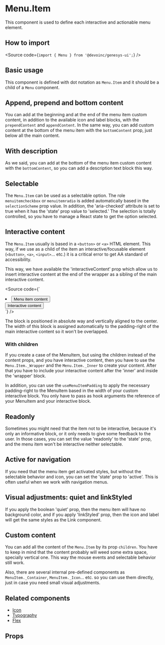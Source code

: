 

<Meta title="Components/Navigation/Menu/Components/MenuItem/Overview" />

# Menu.Item

This component is used to define each interactive and actionable menu element.

## How to import

<Source code={`import { Menu } from '@devoinc/genesys-ui';`} />

## Basic usage

This component is defined with dot notation as `Menu.Item` and it should be a child of a `Menu` component.

## Append, prepend and bottom content

You can add at the beginning and at the end of the menu item custom content, in addition to the available
icon and label blocks, with the `prependContent` and `appendContent`. In the same way, you can add custom content
at the bottom of the menu item with the `bottomContent` prop, just below all the main content.

<Canvas of={Stories.WithAppendAndPrependContent} />

<Canvas of={Stories.WithAppendPrependAndBottomContent} />

## With description

As we said, you can add at the bottom of the menu item custom content with the `bottomContent`, so you can add
a description text block this way.

<Canvas of={Stories.WithDescription} />

## Selectable

The `Menu.Item` can be used as a selectable option. The role `menuitemcheckbox`
or `menuitemradio` is added automatically based in the `selectionScheme` prop
value. In addition, the 'aria-checked' attribute is set to true when it
has the 'state' prop value to 'selected.' The selection is totally controlled,
so you have to manage a React state to get the option selected.

<Canvas of={Stories.Selectable} />

## Interactive content

The `Menu.Item` usually is based in a `<button>` or `<a>` HTML element. This way, if we use as a child
of the item an interactive/focusable element (`<button>`, `<a>`, `<input>`... etc.) it is a critical
error to get AA standard of accessibility.

This way, we have available the 'interactiveContent' prop which allow us to insert interactive content
at the end of the wrapper as a sibling of the main interactive content.

<Source
  code={`
  <li>
    <button>Menu item content</button>
    <div><button>Interactive content</button></div>
  </li>
`}
/>

<Canvas of={Stories.WithInteractiveContent} />

The block is positioned in absolute way and vertically aligned to the center. The width of this block
is assigned automatically to the padding-right of the main interactive content so it won't be overlapped.

### With children

If you create a case of the MenuItem, but using the children instead of the content props,
and you have interactive content, then you have to use the `Menu.Item._Wrapper` and the
`Menu.Item._Inner` to create your content. After that you have to include your interactive content
after the 'inner' and inside the 'wrapper' block.

In addition, you can use the `useMenuItemPadding` to apply the necessary padding-right to the MenuItem
based in the width of your custom interactive block. You only have to pass as hook arguments the reference of
your MenuItem and your interactive block.

<Source code={SOURCE_CODE_INTERACTIVE_WITH_CHILDREN} />

<Canvas of={Stories.WithInteractiveContentAndChildren} />

## Readonly

Sometimes you might need that the item not to be interactive, because it's only an informative block, or it only needs
to give some feedback to the user. In those cases, you can set the value 'readonly' to the 'state' prop, and the menu
item won't be interactive neither selectable.

<Canvas of={Stories.ReadOnly} />

## Active for navigation

If you need that the menu item get activated styles, but without the selectable behavior and icon, you can set the
'state' prop to 'active'. This is often useful when we work with navigation menus.

<Canvas of={Stories.ActiveForNavigation} />

## Visual adjustments: quiet and linkStyled

If you apply the boolean 'quiet' prop, then the menu item will have no background color, and if you apply 'linkStyled'
prop, then the icon and label will get the same styles as the Link component.

<Canvas of={Stories.VisualAdjustments} />

## Custom content

You can add all the content of the `Menu.Item` by its prop `children`. You have
to keep in mind that the content probably will weed some extra space, specially
vertical one. This way the mouse events and selectable behavior still work.

Also, there are several internal pre-defined components as
`MenuItem._Container`, `MenuItem._Icon`... etc. so you can use them directly,
just in case you need small visual adjustments.

<Canvas of={Stories.CustomContent} />

## Related components

- [Icon](?path=/docs/components-feedback-icon--overview)
- [Typography](?path=/docs/components-text-typography-block--overview)
- [Flex](?path=/docs/components-layout-flex--overview)

## Props

<ArgTypes of={Stories} />
